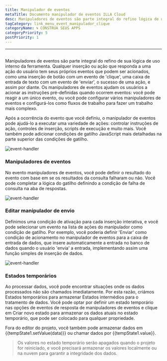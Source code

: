 ```yaml
---
title: Manipulador de eventos
metaTitle: Documento manipulador de eventos ILLA Cloud
desc: Manipuladores de eventos são parte integral do refino lógica de uso interno da ferramenta
tagCategory: link_menu_event_manipulador_clique
categoryName: 🌀 CONSTRUA SEUS APPS
categoryPriority: 5
postPriority: 1
---
```


* * *

## <h2 hidden>Manipulador de eventos</h2>

Manipuladores de eventos são parte integral do refino de sua lógica de uso interno da ferramenta. Qualquer inserção ou ação que responda a uma ação do usuário tem seus próprios eventos que podem ser acionados, como uma inserção de botão com um evento de 'clique', uma caixa de entrada de texto com um evento de 'enviar', o sucesso de uma ação, e assim por diante. Os manipuladores de eventos ajudam os usuários a acionar as instruções pré-definidas quando ocorrem eventos: você pode reagir a um único evento, ou você pode configurar vários manipuladores de eventos e configurá-los como fluxos de trabalho para fazer um trabalho mais complexo.

Após a ocorrência do evento que você definiu, o manipulador de eventos pode ajudá-lo a executar uma variedade de ações: controlar instruções de ação, controles de inserção, scripts de execução e muito mais. Você também pode adicionar condições de gatilho JavaScript mais detalhadas na parte superior das condições de gatilho.

<img alt="event-handler" src='https://cdn.illacloud.com/official-website/img/official-site/event-handler-01.png' />

### Manipuladores de eventos

No evento manipuladores de eventos, você pode definir o resultado do evento com base em se os resultados da consulta falharam ou não. Você pode completar a lógica do gatilho definindo a condição de falha de consulta na aba de respostas.

<img alt="event-handler" src='https://cdn.illacloud.com/official-website/img/official-site/event-handler-02.png' />

### Editar manipulador de envio

Definimos uma condição de ativação para cada inserção interativa, e você pode selecionar um evento na lista de ações do manipulador como condição de gatilho. Por exemplo, você poderia definir 'Enviar' como condição de acionamento no manipulador de eventos para a caixa de entrada de dados, que insere automaticamente a entrada no banco de dados quando o usuário 'envia' a entrada, implementando assim uma função simples de inserção de dados.

<img alt="event-handler" src='https://cdn.illacloud.com/official-website/img/official-site/event-handler-03.png' />

### Estados temporários

Ao processar dados, você pode encontrar situações onde os dados processados não são chamados imediatamente. Por esta razão, criámos Estados temporários para armazenar Estados intermédios para o tratamento de dados. Você pode optar por definir um estado temporário nas opções de eventos de resposta de manipuladores de eventos e clique em Criar novo estado para armazenar os dados atuais no estado temporário, que pode ser colocado para qualquer propriedade.

Fora do editor do projeto, você também pode armazenar dados em {{tempState1.setValue(data)}} ou chamar dados por {{tempState1.value}}.

> Os valores no estado temporário serão apagados quando o projeto for reiniciado, e você precisará armazenar os valores localmente ou na nuvem para garantir a integridade dos dados.
